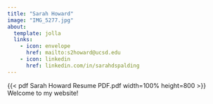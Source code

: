 ```yaml
---
title: "Sarah Howard"
image: "IMG_5277.jpg"
about:
  template: jolla
  links:
    - icon: envelope
      href: mailto:s2howard@ucsd.edu
    - icon: linkedin
      href: linkedin.com/in/sarahdspalding
---
```

{{< pdf Sarah Howard Resume PDF.pdf width=100% height=800 >}}
Welcome to my website!
